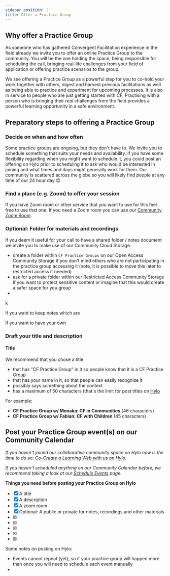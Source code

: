 ```yaml
---
sidebar_position: 2
title: Offer a Practice Group
---
```


## Why offer a Practice Group
As someone who has gathered Convergent Facilitation experience in the field already we invite you to offer an online Practice Group to the community. You will be the one holding the space, being responsible for scheduling the call,  bringing real-life challenges from your field of application or offering practice scenarios to the group.

We see offering a Practice Group as a powerful step for you to co-hold your work together with others, digest and harvest previous facilitations as well as being able to practice and experiment for upcoming processes. It is also in service to people who are just getting started with CF. Practising with a person who is bringing their *real* challenges from the field provides a powerful learning opportunity in a safe environment. 

## Preparatory steps to offering a Practice Group

### Decide on when and how often

Some practice groups are ongoing, but they don't have to. We invite you to schedule something that suits your needs and availability. If you have some flexibility regarding when you might want to schedule it, you could post an offering on Hylo prior to scheduling it to ask who would be interested in joining and what times and days might generally work for them. Our community is scattered across the globe so you will likely find people at any time of our 24 hour day :wink: 


### Find a place (e.g. Zoom) to offer your session

If you have Zoom room or other service that you want to use for this feel free to use that one. If you need a Zoom room you can use our [Community Zoom Room](../platforms-and-co-creation/community-zoom-room). 

### Optional: Folder for materials and recordings

If you deem it useful for your call to have a shared folder / notes document we invite you to make use of our Community Cloud Storage:
- create a folder within `CF Practice Groups` on our Open Access Community Storage if you don't mind others who are not participating in the practice group accessing it (note, it is possible to move this later to restricted access if needed)
- ask for a private folder within our Restricted Access Community Storage if you want to protect sensitive content or imagine that this would create a safer space for you group 
- 
k

If you want to keep notes which are

If you want to have your own 


### Draft your title and description

#### Title

We recommend that you chose a title
- that has "CF Practice Group" in it so people know that it is a CF Practice Group
- that has your name in it, so that people can easily recognize it
- possibly says something about the context 
- has a maximum of 50 characters (that's the limit for post titles on [Hylo](../platforms-and-co-creation/co-create-on-hylo)

For example: 
- **CF Practice Group w/ Menaka: CF in Communities** (46 characters)
- **CF Practice Group w/ Fabian: CF with Children** (45 characters)


## Post your Practice Group event(s) on our Community Calendar

*If you haven't joined our collaborative community space on Hylo now is the time to do so: [Co-Create a Learning Web with us on Hylo](/how-to-engage/platforms-and-co-creation/co-create-on-hylo).*

*If you haven't scheduled anything on our Community Calendar before, we recommend taking a look at our [Schedule Events](/how-to-engage/platforms-and-co-creation/schedule-events) page.* 


**Things you need before posting your Practice Group on Hylo**
- [x] A title
- [x] A description
- [x] A zoom room
- [x] Optional: A public or private for notes, recordings and other materials
- [x] 
- [x] 
- [x] 
- [x] 
- [x] 

Some notes on posting on Hylo:
- Events cannot repeat (yet), so if your practice group will happen more than once you will need to schedule each event manually
- 

